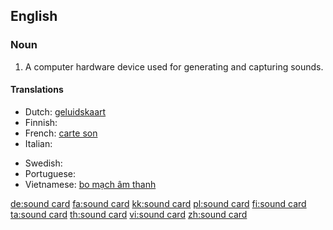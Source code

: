 ==English==

===Noun===
{{en-noun|s}}

# A computer hardware device used for generating and capturing sounds.

====Translations====
{{trans-top|A computer hardware device used for generating and capturing sounds}}
* Dutch: [[geluidskaart]]
* Finnish: {{t+|fi|äänikortti}}
* French: [[carte son]] {{f}}
* Italian: {{t|it|scheda audio|f}}
{{trans-mid}}
* Swedish: {{t+|sv|ljudkort}}
* Portuguese: {{t-|pt|placa de som}}
* Vietnamese: [[bo mạch âm thanh]]
{{trans-bottom}}

[[de:sound card]]
[[fa:sound card]]
[[kk:sound card]]
[[pl:sound card]]
[[fi:sound card]]
[[ta:sound card]]
[[th:sound card]]
[[vi:sound card]]
[[zh:sound card]]